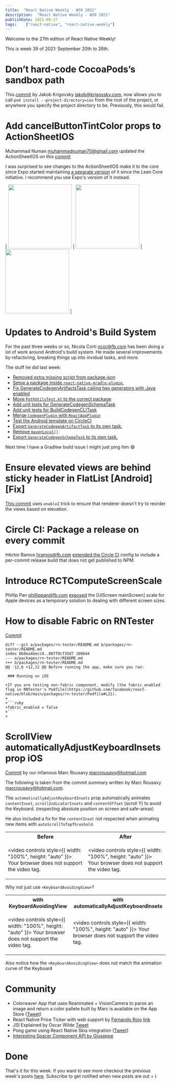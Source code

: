 ```yaml
---
title:  "React Native Weekly - W39 2021"
description:  "React Native Weekly - W39 2021"
publishDate: 2021-09-27
tags:    ["react-native", "react-native-weekly"]
---
```


Welcome to the 27th edition of React Native Weekly! 

This is week 39 of 2021: September 20th to 26th.


# Don’t hard-code CocoaPods’s sandbox path

This [commit](https://github.com/facebook/react-native/commit/ef5ff3e0554) by Jakob Krigovsky jakob@krigovsky.com, now allows you to call `pod install --project-directory=ios` from the root of the project, or anywhere you specify the project directory to be. Previously, this would fail.


# Add cancelButtonTintColor props to ActionSheetIOS

Muhammad Numan muhammadnuman70@gmail.com updated the ActionSheetIOS on this [commit](https://github.com/facebook/react-native/commit/01856633a1d)

I was surprised to see changes to the ActionSheetIOS make it to the core since Expo started maintaining [a separate version](https://github.com/expo/react-native-action-sheet) of it since the Lean Core initiative. I recommend you use Expo's version of it instead.


| <img width="200" height="" src="https://user-images.githubusercontent.com/36044436/128414537-c4454786-a5cf-49d2-8225-1ff26c9c5058.png"  /> | <img width="200" height="" src="https://user-images.githubusercontent.com/36044436/128414549-74a21509-711e-48e0-baf1-3718beae1598.png"  /> | <img width="200" height="" src="https://user-images.githubusercontent.com/36044436/128414559-4bee9d1a-ac9f-4cd2-b158-5c4c441158ec.png"  /> |


# Updates to Android's Build System

For the past three weeks or so, Nicola Corti ncor@fb.com has been doing a lot of work around Android's build system. He made several improvements by refactoring, breaking things up into invidual tasks, and more.  

The stuff he did last week:
- [Removed extra missing script from package.json](https://github.com/facebook/react-native/commit/9cf4bb73c0d4ab5ab548db2cbc8f9e6e14e6d50d)
- [Setup a package inside `react-native-gradle-plugin`.](https://github.com/facebook/react-native/commit/3a411319134ac39d217d1d7b37d515026dd822b5)
- [Fix GenerateCodegenArtifactsTask calling two generators with Java enabled](https://github.com/facebook/react-native/commit/5b8da02296b9c4fa56e7b2af13d5d74be86a70ce)
- [Move `PathUtilsTest.kt` to the correct package](https://github.com/facebook/react-native/commit/c3e294f2a80f71c00deb02cdd56b0b41f182b499)
- [Add unit tests for GenerateCodegenSchemaTask](https://github.com/facebook/react-native/commit/861acce530e8bc970cfdf1f6a6010dfc26043279)
- [Add unit tests for BuildCodegenCLITask](https://github.com/facebook/react-native/commit/0d9b32769c11e7025ddec67933d6081dbb131f09)
- [Merge `CodegenPlugin` with `ReactAppPlugin`](https://github.com/facebook/react-native/commit/929cb56f223ab9d4281d6a76c466006c3e00ef02)
- [Test the Android template on CircleCI](https://github.com/facebook/react-native/commit/12b0e024e1521cb378d619e84f6f64832af38d5a)
- [Export `GenerateCodegenArtifactTask` to its own task.](https://github.com/facebook/react-native/commit/d314d1f2654bdb2c7d0306daa994e08a5dd13298)
- [Remove `mavenLocal()`](https://github.com/facebook/react-native/commit/b4ac21152b7cbc2b0c0c8fbdb64bba29f149f643)
- [Export `GenerateCodegenSchemaTask` to its own task.](https://github.com/facebook/react-native/commit/7df5f57fa70b36320c3b2a5032a8140591edb118)

Next time I have a Gradlew build issue I might just ping him 😅


#  Ensure elevated views are behind sticky header in FlatList [Android] [Fix]

[This commit](https://github.com/facebook/react-native/commit/4090195122c) uses `enableZ` trick to ensure that renderer doesn't try to reorder the views based on elevation.


# Circle CI: Package a release on every commit

Héctor Ramos hramos@fb.com [extended the Circle CI](https://github.com/facebook/react-native/commit/c0b46f3487a) config to include a per-commit release build that does not get published to NPM.


# Introduce RCTComputeScreenScale

Phillip Pan phillippan@fb.com [exposed](https://github.com/facebook/react-native/commit/99f706e5df4) the [UIScreen mainScreen].scale for Apple devices as a temporary solution to dealing with different screen sizes. 


# How to disable Fabric on RNTester

[Commit](https://github.com/facebook/react-native/commit/499274b99d8)

```
diff --git a/packages/rn-tester/README.md b/packages/rn-tester/README.md
index 8b0ea4becc9..087f0cf3587 100644
--- a/packages/rn-tester/README.md
+++ b/packages/rn-tester/README.md
@@ -12,6 +12,12 @@ Before running the app, make sure you ran:
 
 ### Running on iOS
 
+If you are testing non-fabric component, modify [the fabric_enabled flag in RNTester's Podfile](https://github.com/facebook/react-native/blob/main/packages/rn-tester/Podfile#L21).
+
+```ruby
+fabric_enabled = false
+```
+
 ```

# ScrollView automaticallyAdjustKeyboardInsets prop iOS

[Commit](https://github.com/facebook/react-native/commit/6e903b07fa8) by our infamous Marc Rousavy marcrousavy@hotmail.com

The following is taken from the commit summary written by Marc Rousavy marcrousavy@hotmail.com.

The `automaticallyAdjustKeyboardInsets` prop automatically animates `contentInset`, `scrollIndicatorInsets` and `contentOffset` (scroll Y) to avoid the Keyboard. (respecting absolute position on screen and safe-areas)

He also included a fix for the `contentInset` not respected when animating new items with `autoScrollToTopThreshold`.

<table>
<tr>

<th>Before</th>
<th>After</th>
</tr>
<tr>

<td>

<video controls style={{ width: "100%", height: "auto" }}>
  <source src="https://user-images.githubusercontent.com/15199031/115708680-9700aa80-a370-11eb-8016-e75d81a92cd7.MP4" type="video/mp4"/>
  Your browser does not support the video tag.
</video>

</td>

<td>


<video controls style={{ width: "100%", height: "auto" }}>
  <source src="https://user-images.githubusercontent.com/15199031/115708699-9b2cc800-a370-11eb-976f-c4010cd96d55.MP4" type="video/mp4"/>
  Your browser does not support the video tag.
</video>

</td>
</tr>
</table> 



  
Why not just use `<KeyboardAvoidingView>`?

<table>
<tr>
<th>with KeyboardAvoidingView</th>
<th>with automaticallyAdjustKeyboardInsets</th>
</tr>
<tr>
<td>



<video controls style={{ width: "100%", height: "auto" }}>
  <source src="https://user-images.githubusercontent.com/15199031/115708749-abdd3e00-a370-11eb-8e09-a27ffaef12b8.MP4" type="video/mp4"/>
  Your browser does not support the video tag.
</video>

</td>

<td>

<video controls style={{ width: "100%", height: "auto" }}>
  <source src="https://user-images.githubusercontent.com/15199031/115708777-b3044c00-a370-11eb-9b7a-e040ccb3ef8c.MP4" type="video/mp4"/>
  Your browser does not support the video tag.
</video>

</td>
</tr>
</table>

Also notice how the `<KeyboardAvoidingView>` does not match the animation curve of the Keyboard


# Community

- Colorwaver App that uses Reanimated + VisionCamera to parse an image and return a color pallete built by Marc is available on the App Store ([Tweet](https://twitter.com/mrousavy/status/1440991993501523968))
- React Native Price Ticker with web support by [Fernando Rojo](https://twitter.com/FernandoTheRojo) [link](https://snack.expo.dev/@beatgig/reanimated-price-ticker)
- JSI Explained by Oscar Wilde [Tweet](https://twitter.com/ospfranco/status/1441407660725841920?s=20)
- Pong game using React Native Skia integration ([Tweet](https://twitter.com/chrfalch/status/1440571334262546433?s=20))
- [Interesting Spacer Component API by Giuseppe](https://twitter.com/giuseppegurgone/status/1441511270021091328?s=20)

# Done

That's it for this week. If you want to see more checkout the previous week's posts [here](/tags/react-native). Subscribe to get notified when new posts are out = )

